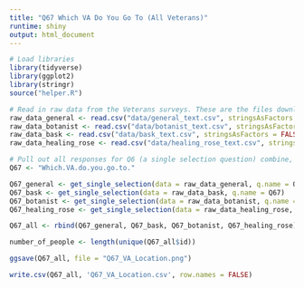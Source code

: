 ```yaml
---
title: "Q67 Which VA Do You Go To (All Veterans)"
runtime: shiny
output: html_document
---
```


```r
# Load libraries
library(tidyverse)
library(ggplot2)
library(stringr)
source("helper.R")
```

```r
# Read in raw data from the Veterans surveys. These are the files downloaded from survey monkey saved as a .csv
raw_data_general <- read.csv("data/general_text.csv", stringsAsFactors = FALSE)
raw_data_botanist <- read.csv("data/botanist_text.csv", stringsAsFactors = FALSE)
raw_data_bask <- read.csv("data/bask_text.csv", stringsAsFactors = FALSE)
raw_data_healing_rose <- read.csv("data/healing_rose_text.csv", stringsAsFactors = FALSE)
```

```r
# Pull out all responses for Q6 (a single selection question) combine, then determine 'question n'
Q67 <- "Which.VA.do.you.go.to."

Q67_general <- get_single_selection(data = raw_data_general, q.name = Q67)
Q67_bask <- get_single_selection(data = raw_data_bask, q.name = Q67)
Q67_botanist <- get_single_selection(data = raw_data_botanist, q.name = Q67)
Q67_healing_rose <- get_single_selection(data = raw_data_healing_rose, q.name = Q67)

Q67_all <- rbind(Q67_general, Q67_bask, Q67_botanist, Q67_healing_rose)

number_of_people <- length(unique(Q67_all$id))
```


```r

ggsave(Q67_all, file = "Q67_VA_Location.png")

```

```r

write.csv(Q67_all, 'Q67_VA_Location.csv', row.names = FALSE)

```







